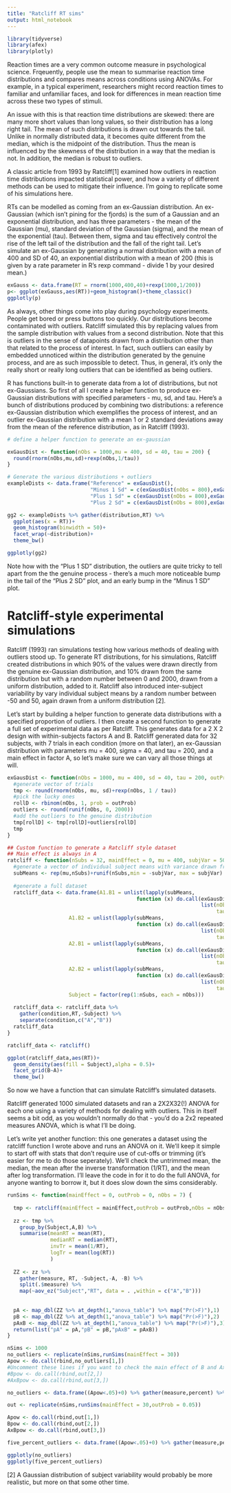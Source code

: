 ```yaml
---
title: "Ratcliff RT sims"
output: html_notebook
---
```



```r
library(tidyverse)
library(afex)
library(plotly)
```

Reaction times are a very common outcome measure in psychological science. Frqeuently, people use the mean to summarise reaction time distributions and compares means across conditions using ANOVAs. For example, in a typical experiment, researchers might record reaction times to familiar and unfamiliar faces, and look for differences in mean reaction time across these two types of stimuli.

An issue with this is that reaction time distributions are skewed: there are many more short values than long values, so their distribution has a long right tail. The mean of such distributions is drawn out towards the tail. Unlike in normally distributed data, it becomes quite different from the median, which is the midpoint of the distribution. Thus the mean is influenced by the skewness of the distribution in a way that the median is not. In addition, the median is robust to outliers.

A classic article from 1993 by Ratcliff[1] examined how outliers in reaction time distributions impacted statistical power, and how a variety of different methods can be used to mitigate their influence. I'm going to replicate some of his simulations here.

RTs can be modelled as coming from an ex-Gaussian distribution. An ex-Gaussian (which isn't pining for the fjords) is the sum of a Gaussian and an exponential distribution, and has three parameters - the mean of the Gaussian (mu), standard deviation of the Gaussian (sigma), and the mean of the exponential (tau). Between them, sigma and tau effectively control the rise of the left tail of the distribution and the fall of the right tail. Let's simulate an ex-Gaussian by generating a normal distribution with a mean of 400 and SD of 40, an exponential distribution with a mean of 200 (this is given by a rate parameter in R's rexp command - divide 1 by your desired mean.)

```r
exGauss <- data.frame(RT = rnorm(1000,400,40)+rexp(1000,1/200))
p<- ggplot(exGauss,aes(RT))+geom_histogram()+theme_classic()
ggplotly(p)

```

As always, other things come into play during psychology experiments. People get bored or press buttons too quickly. Our distributions become contaminated with outliers. Ratcliff simulated this by replacing values from the sample distribution with values from a second distribution. Note that this is outliers in the sense of datapoints drawn from a distribution other than that related to the process of interest. In fact, such outliers can easily by embedded unnoticed within the distribution generated by the genuine process, and are as such impossible to detect. Thus, in general, it's only the really short or really long outliers that can be identified as being outliers.

R has functions built-in to generate data from a lot of distributions, but not ex-Gaussians. So first of all I create a helper function to produce ex-Gaussian distributions with specified parameters - mu, sd, and tau. Here's a bunch of distributions produced by combining two distributions: a reference ex-Gaussian distribution which exemplifies the process of interest, and an outlier ex-Gaussian distribution with a mean 1 or 2 standard deviations away from the mean of the reference distribution, as in Ratcliff (1993).

```r
# define a helper function to generate an ex-gaussian

exGausDist <- function(nObs = 1000,mu = 400, sd = 40, tau = 200) {
  round(rnorm(nObs,mu,sd)+rexp(nObs,1/tau))
}

# Generate the various distributions + outliers
exampleDists <- data.frame("Reference" = exGausDist(),
                           "Minus 1 Sd" = c(exGausDist(nObs = 800),exGausDist(nObs = 200,mu = 200)),
                           "Plus 1 Sd" = c(exGausDist(nObs = 800),exGausDist(nObs = 200,mu = 600)),
                           "Plus 2 Sd" = c(exGausDist(nObs = 800),exGausDist(nObs = 200,mu = 800)))

gg2 <- exampleDists %>% gather(distribution,RT) %>%
  ggplot(aes(x = RT))+
  geom_histogram(binwidth = 50)+
  facet_wrap(~distribution)+
  theme_bw()

ggplotly(gg2)

```

Note how with the "Plus 1 SD" distribution, the outliers are quite tricky to tell apart from the the genuine process - there's a much more noticeable bump in the tail of the "Plus 2 SD" plot, and an early bump in the "Minus 1 SD" plot.

# Ratcliff-style experimental simulations

Ratcliff (1993) ran simulations testing how various methods of dealing with outliers stood up. To generate RT distributions, for his simulations, Ratcliff created distributions in which 90% of the values were drawn directly from the genuine ex-Gaussian distribution, and 10% drawn from the same distribution but with a random number between 0 and 2000, drawn from a uniform distribution, added to it. Ratcliff also introduced inter-subject variability by vary individual subject means by a random number between -50 and 50, again drawn from a uniform distribution [2].

Let's start by building a helper function to generate data distributions with a specified proportion of outliers. I then create a second function to generate a full set of experimental data as per Ratcliff. This generates data for a 2 X 2 design with within-subjects factors A and B. Ratcliff generated data for 32 subjects, with 7 trials in each condition (more on that later), an ex-Gaussian distribution with parameters mu = 400, sigma = 40, and tau = 200, and a main effect in factor A, so let's make sure we can vary all those things at will.

```r

exGausDist <- function(nObs = 1000, mu = 400, sd = 40, tau = 200, outProb = .1) {
  #generate vector of trials
  tmp <- round(rnorm(nObs, mu, sd)+rexp(nObs, 1 / tau))
  #pick the lucky ones
  rollD <- rbinom(nObs, 1, prob = outProb) 
  outliers <- round(runif(nObs, 0, 2000))
  #add the outliers to the genuine distribution
  tmp[rollD] <- tmp[rollD]+outliers[rollD]
  tmp
}

## Custom function to generate a Ratcliff style dataset
## Main effect is always in A
ratcliff <- function(nSubs = 32, mainEffect = 0, mu = 400, subjVar = 50, nObs = 7, outProb = 0, tau = 200, sigma = 40) {
  #generate a vector of individual subject means with variance drawn from a uniform distribution
  subMeans <- rep(mu,nSubs)+runif(nSubs,min = -subjVar, max = subjVar)
  
  #generate a full dataset
  ratcliff_data <- data.frame(A1.B1 = unlist(lapply(subMeans,
                                          function (x) do.call(exGausDist,
                                                               list(nObs = nObs, mu = x, sd = sigma,
                                                                    tau = tau, outProb = outProb)))),
                    A1.B2 = unlist(lapply(subMeans,
                                          function (x) do.call(exGausDist,
                                                               list(nObs = nObs, mu = x, sd = sigma,
                                                                    tau = tau, outProb = outProb)))),
                    A2.B1 = unlist(lapply(subMeans,
                                          function (x) do.call(exGausDist,
                                                               list(nObs = nObs, mu = x + mainEffect, sd = sigma,
                                                                    tau = tau, outProb = outProb)))),
                    A2.B2 = unlist(lapply(subMeans,
                                          function (x) do.call(exGausDist,
                                                               list(nObs = nObs, mu = x + mainEffect, sd = sigma,
                                                                    tau = tau, outProb = outProb)))),
                    Subject = factor(rep(1:nSubs, each = nObs)))
  
  ratcliff_data <- ratcliff_data %>% 
    gather(condition,RT,-Subject) %>%
    separate(condition,c("A","B"))
  ratcliff_data
}

ratcliff_data <- ratcliff()

ggplot(ratcliff_data,aes(RT))+
  geom_density(aes(fill = Subject),alpha = 0.5)+
  facet_grid(B~A)+
  theme_bw()
```

So now we have a function that can simulate Ratcliff's simulated datasets.

Ratcliff generated 1000 simulated datasets and ran a 2X2X32(!) ANOVA for each one using a variety of methods for dealing with outliers. This in itself seems a bit odd, as you wouldn't normally do that - you'd do a 2x2 repeated measures ANOVA, which is what I'll be doing.

Let's write yet another function: this one generates a dataset using the ratcliff function I wrote above and runs an ANOVA on it. We'll keep it simple to start off with stats that don't require use of cut-offs or trimming (it's easier for me to do those seperately). We'll check the untrimmed mean, the median, the mean after the inverse transformation (1/RT), and the mean after log transformation. I'll leave the code in for it to do the full ANOVA, for anyone wanting to borrow it, but it does slow down the sims considerably.

```r
runSims <- function(mainEffect = 0, outProb = 0, nObs = 7) {
  
  tmp <- ratcliff(mainEffect = mainEffect,outProb = outProb,nObs = nObs)
  
  zz <- tmp %>% 
    group_by(Subject,A,B) %>%
    summarise(meanRT = mean(RT),
              medianRT = median(RT),
              invTr = mean(1/RT),
              logTr = mean(log(RT))
              )
  
  ZZ <- zz %>%
    gather(measure, RT, -Subject,-A, -B) %>%
    split(.$measure) %>%
    map(~aov_ez("Subject","RT", data = . ,within = c("A","B")))
  
  
  pA <- map_dbl(ZZ %>% at_depth(1,"anova_table") %>% map("Pr(>F)"),1)
  pB <- map_dbl(ZZ %>% at_depth(1,"anova_table") %>% map("Pr(>F)"),2)
  pAxB <- map_dbl(ZZ %>% at_depth(1,"anova_table") %>% map("Pr(>F)"),3)
  return(list("pA" = pA,"pB" = pB,"pAxB" = pAxB))
}

nSims <- 1000
no_outliers <- replicate(nSims,runSims(mainEffect = 30))
Apow <- do.call(rbind,no_outliers[1,])
#Uncomment these lines if you want to check the main effect of B and AxB interaction
#Bpow <- do.call(rbind,out[2,]) 
#AxBpow <- do.call(rbind,out[3,])

no_outliers <- data.frame((Apow<.05)+0) %>% gather(measure,percent) %>% ggplot(aes(x = measure, y = percent))+stat_summary(fun.y = "mean", geom= "point") + ggtitle("30ms main effect in mu, no outliers")+theme_bw()

out <- replicate(nSims,runSims(mainEffect = 30,outProb = 0.05))

Apow <- do.call(rbind,out[1,])
Bpow <- do.call(rbind,out[2,])
AxBpow <- do.call(rbind,out[3,])

five_percent_outliers <- data.frame((Apow<.05)+0) %>% gather(measure,percent) %>% ggplot(aes(x = measure, y = percent))+stat_summary(fun.y = "mean", geom= "point")+ ggtitle("30ms main effect in mu, 5% outliers")+theme_bw()

ggplotly(no_outliers)
ggplotly(five_percent_outliers)

```




[2] A Gaussian distribution of subject variability would probably be more realistic, but more on that some other time.
